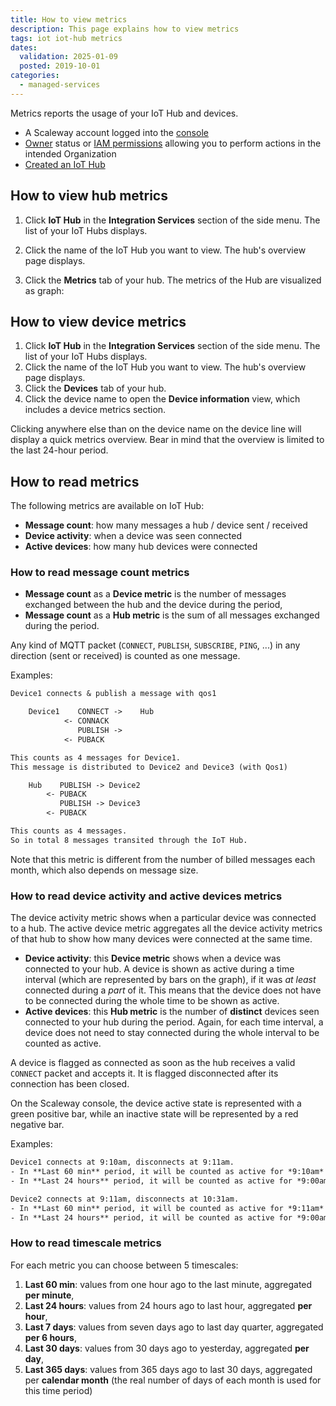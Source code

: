 ```yaml
---
title: How to view metrics
description: This page explains how to view metrics
tags: iot iot-hub metrics
dates:
  validation: 2025-01-09
  posted: 2019-10-01
categories:
  - managed-services
---
```




Metrics reports the usage of your IoT Hub and devices.

<Requirements />

- A Scaleway account logged into the [console](https://console.scaleway.com)
- [Owner](/iam/concepts/#owner) status or [IAM permissions](/iam/concepts/#permission) allowing you to perform actions in the intended Organization
- [Created an IoT Hub](/iot-hub/how-to/create-hub/)

## How to view hub metrics

1. Click **IoT Hub** in the **Integration Services** section of the side menu. The list of your IoT Hubs displays.
2. Click the name of the IoT Hub you want to view. The hub's overview page displays.
3. Click the **Metrics** tab of your hub.
    The metrics of the Hub are visualized as graph:

    <Lightbox image={image} alt="" />

## How to view device metrics

1. Click **IoT Hub** in the **Integration Services** section of the side menu. The list of your IoT Hubs displays.
2. Click the name of the IoT Hub you want to view. The hub's overview page displays.
3. Click the **Devices** tab of your hub.
4. Click the device name to open the **Device information** view, which includes a device metrics section.

<Message type="tip">
  Clicking anywhere else than on the device name on the device line will display a quick metrics overview. Bear in mind that the overview is limited to the last 24-hour period.
</Message>

## How to read metrics

The following metrics are available on IoT Hub:

- **Message count**: how many messages a hub / device sent / received
- **Device activity**: when a device was seen connected
- **Active devices**: how many hub devices were connected

### How to read message count metrics

* **Message count** as a **Device metric** is the number of messages exchanged between the hub and the device during the period,
* **Message count** as a **Hub metric** is the sum of all messages exchanged during the period.

Any kind of MQTT packet (`CONNECT`, `PUBLISH`, `SUBSCRIBE`, `PING`, ...) in any direction (sent or received) is counted as one message.

Examples:
```txt no-copy
Device1 connects & publish a message with qos1

	Device1    CONNECT ->    Hub
	        <- CONNACK
	           PUBLISH ->
	        <- PUBACK

This counts as 4 messages for Device1.
This message is distributed to Device2 and Device3 (with Qos1)

	Hub    PUBLISH -> Device2
	    <- PUBACK
	       PUBLISH -> Device3
	    <- PUBACK

This counts as 4 messages.
So in total 8 messages transited through the IoT Hub.
```

Note that this metric is different from the number of billed messages each month, which also depends on message size.

### How to read device activity and active devices metrics

The device activity metric shows when a particular device was connected to a hub. The active device metric aggregates all the device activity metrics of that hub to show how many devices were connected at the same time.

* **Device activity**: this **Device metric** shows when a device was connected to your hub. A device is shown as active during a time interval (which are represented by bars on the graph), if it was *at least* connected during a *part* of it. This means that the device does not have to be connected during the whole time to be shown as active.
* **Active devices**: this **Hub metric** is the number of **distinct** devices seen connected to your hub during the period. Again, for each time interval, a device does not need to stay connected during the whole interval to be counted as active.

A device is flagged as connected as soon as the hub receives a valid `CONNECT` packet and accepts it. It is flagged disconnected after its connection has been closed.

On the Scaleway console, the device active state is represented with a green positive bar, while an inactive state will be represented by a red negative bar.

Examples:
```txt no-copy
Device1 connects at 9:10am, disconnects at 9:11am.
- In **Last 60 min** period, it will be counted as active for *9:10am* and *9:11am* bars.
- In **Last 24 hours** period, it will be counted as active for *9:00am* bar.

Device2 connects at 9:11am, disconnects at 10:31am.
- In **Last 60 min** period, it will be counted as active for *9:11am* to *10:31am* bars.
- In **Last 24 hours** period, it will be counted as active for *9:00am* and *10:00am* bars.
```

### How to read timescale metrics

For each metric you can choose between 5 timescales:

1. **Last 60 min**: values from one hour ago to the last minute, aggregated **per minute**,
2. **Last 24 hours**: values from 24 hours ago to last hour, aggregated **per hour**,
3. **Last 7 days**: values from seven days ago to last day quarter, aggregated **per 6 hours**,
4. **Last 30 days**: values from 30 days ago to yesterday, aggregated **per day**,
5. **Last 365 days**: values from 365 days ago to last 30 days, aggregated per **calendar month** (the real number of days of each month is used for this time period)


